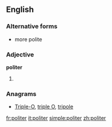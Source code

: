 ==English==

===Alternative forms===
*more polite

===Adjective===
'''politer'''

# {{comparative of|[[polite]]}}

===Anagrams===
* [[Triple-O#English|Triple-O]], [[triple O#English|triple O]], [[tripole#English|tripole]]

[[fr:politer]]
[[it:politer]]
[[simple:politer]]
[[zh:politer]]
